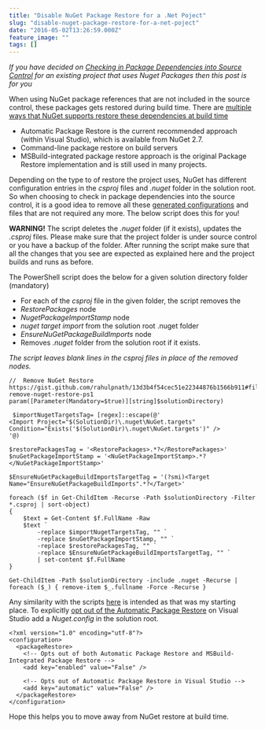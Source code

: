 ```yaml
---
title: "Disable NuGet Package Restore for a .Net Poject"
slug: "disable-nuget-package-restore-for-a-net-poject"
date: "2016-05-02T13:26:59.000Z"
feature_image: ""
tags: []
---
```


_If you have decided on [Checking in Package Dependencies into Source Control](__GHOST_URL__/blog/checking-in-package-dependencies-into-source-control/) for an existing project that uses Nuget Packages then this post is for you_

When using NuGet package references that are not included in the source control, these packages gets restored during build time. There are [multiple ways that NuGet supports restore these dependencies at build time](https://docs.nuget.org/consume/package-restore)

*   Automatic Package Restore is the current recommended approach (within Visual Studio), which is available from NuGet 2.7.
*   Command-line package restore on build servers
*   MSBuild-integrated package restore approach is the original Package Restore implementation and is still used in many projects.

Depending on the type to of restore the project uses, NuGet has different configuration entries in the _csproj_ files and _.nuget_ folder in the solution root. So when choosing to check in package dependencies into the source control, it is a good idea to remove all these [generated configurations](https://docs.nuget.org/consume/package-restore/migrating-to-automatic-package-restore) and files that are not required any more. The below script does this for you!

**WARNING!** The script deletes the _.nuget_ folder (if it exists), updates the _.csproj_ files. Please make sure that the project folder is under source control or you have a backup of the folder. After running the script make sure that all the changes that you see are expected as explained here and the project builds and runs as before.

The PowerShell script does the below for a given solution directory folder (mandatory)

*   For each of the _csproj_ file in the given folder, the script removes the
*   _RestorePackages_ node
*   _NugetPackageImportStamp_ node
*   _nuget target import_ from the solution root .nuget folder
*   _EnsureNuGetPackageBuildImports_ node
*   Removes _.nuget_ folder from the solution root if it exists.

_The script leaves blank lines in the _csproj_ files in place of the removed nodes._

    //  Remove NuGet Restore https://gist.github.com/rahulpnath/13d3b4f54cec51e22344876b1566b911#file-remove-nuget-restore-ps1
    param([Parameter(Mandatory=$true)][string]$solutionDirectory)
    
     $importNugetTargetsTag= [regex]::escape(@'
    <Import Project="$(SolutionDir)\.nuget\NuGet.targets" Condition="Exists('$(SolutionDir)\.nuget\NuGet.targets')" />
    '@)
    
    $restorePackagesTag = '<RestorePackages>.*?</RestorePackages>'
    $nuGetPackageImportStamp = '<NuGetPackageImportStamp>.*?</NuGetPackageImportStamp>'
    
    $EnsureNuGetPackageBuildImportsTargetTag = '(?smi)<Target Name="EnsureNuGetPackageBuildImports".*?</Target>'
    
    foreach ($f in Get-ChildItem -Recurse -Path $solutionDirectory -Filter *.csproj | sort-object)
    {
        $text = Get-Content $f.FullName -Raw
        $text `
            -replace $importNugetTargetsTag, "" `
            -replace $nuGetPackageImportStamp, "" `
            -replace $restorePackagesTag, "" `
            -replace $EnsureNuGetPackageBuildImportsTargetTag, "" `
            | set-content $f.FullName
    }
    
    Get-ChildItem -Path $solutionDirectory -include .nuget -Recurse | foreach ($_) { remove-item $_.fullname -Force -Recurse }
    

Any similarity with the scripts [here](http://weblogs.asp.net/jongalloway/scripting-net-project-migration-to-automatic-nuget-package-restore) is intended as that was my starting place. To explicitly [opt out of the Automatic Package Restore](https://docs.nuget.org/consume/package-restore#opting-out) on Visual Studio add a _Nuget.config_ in the solution root.

    <?xml version="1.0" encoding="utf-8"?>
    <configuration>
      <packageRestore>
        <!-- Opts out of both Automatic Package Restore and MSBuild-Integrated Package Restore -->
        <add key="enabled" value="False" />
    
        <!-- Opts out of Automatic Package Restore in Visual Studio -->
        <add key="automatic" value="False" />
      </packageRestore>
    </configuration>
    

Hope this helps you to move away from NuGet restore at build time.